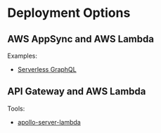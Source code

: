 # Deployment Options

## AWS AppSync and AWS Lambda

Examples:
- [Serverless GraphQL](https://github.com/serverless/serverless-graphql)


## API Gateway and AWS Lambda

Tools: 
- [apollo-server-lambda](https://www.npmjs.com/package/apollo-server-lambda)